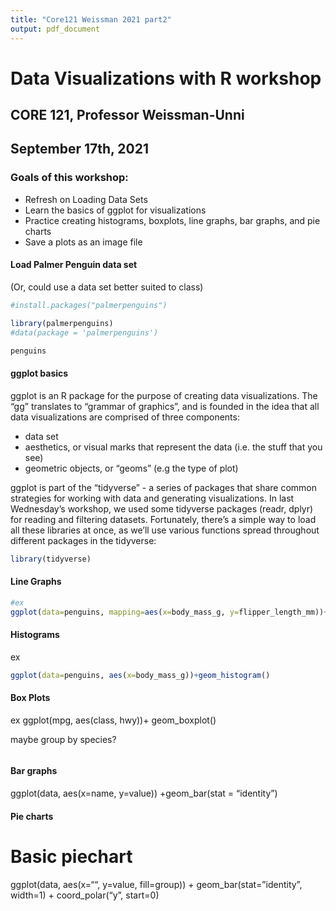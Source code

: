 ```yaml
---
title: "Core121 Weissman 2021 part2"
output: pdf_document
---
```



# Data Visualizations with R workshop
## CORE 121, Professor Weissman-Unni
## September 17th, 2021


### Goals of this workshop:

* Refresh on Loading Data Sets
* Learn the basics of ggplot for visualizations
* Practice creating histograms, boxplots, line graphs, bar graphs, and pie charts
* Save a plots as an image file



#### Load Palmer Penguin data set

(Or, could use a data set better suited to class)

```r
#install.packages("palmerpenguins")

library(palmerpenguins)
#data(package = 'palmerpenguins')

penguins


```



#### ggplot basics


ggplot is an R package for the purpose of creating data visualizations. The "gg" translates to "grammar of graphics", and is founded in the idea that all data visualizations are comprised of three components:

* data set
* aesthetics, or visual marks that represent the data (i.e. the stuff that you see)
* geometric objects, or "geoms" (e.g the type of plot)

ggplot is part of the "tidyverse" - a series of packages that share common strategies for working with data and generating visualizations. In last Wednesday's workshop, we used some tidyverse packages (readr, dplyr) for reading and filtering datasets. Fortunately, there's a simple way to load all these libraries at once, as we'll use various functions spread throughout different packages in the tidyverse:

```r
library(tidyverse)
```






#### Line Graphs


```r

#ex
ggplot(data=penguins, mapping=aes(x=body_mass_g, y=flipper_length_mm))+geom_line()

```



#### Histograms

ex

```r

ggplot(data=penguins, aes(x=body_mass_g))+geom_histogram()

```




#### Box Plots


ex
ggplot(mpg, aes(class, hwy))+ geom_boxplot()

maybe group by species?

```r

```




#### Bar graphs

ggplot(data, aes(x=name, y=value)) +geom_bar(stat = "identity")





#### Pie charts

# Basic piechart
ggplot(data, aes(x="", y=value, fill=group)) +
  geom_bar(stat="identity", width=1) +
  coord_polar("y", start=0)










